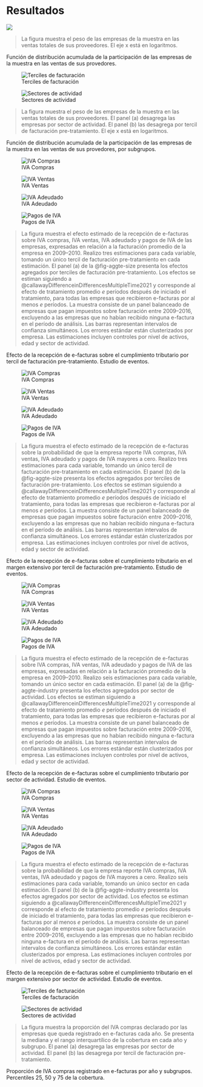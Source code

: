 # Resultados

::: {#fig-small-players}

![](../../out/figures/small_players.all.png)

> \scriptsize \textbf{Notas:} La figura muestra el peso de las empresas de la muestra en las ventas totales de sus proveedores. El eje x está en logaritmos.

Función de distribución acumulada de la participación de las empresas de la muestra en las ventas de sus provedores.
:::

::: {#fig-small-players-by layout="[[1,1], [1]]"}

![Terciles de facturación](../../out/figures/small_players.by_size.png)

![Sectores de actividad](../../out/figures/small_players.by_industry.png)

> \scriptsize \textbf{Notas:} La figura muestra el peso de las empresas de la muestra en las ventas totales de sus proveedores. El panel (a) desagrega las empresas por sector de actividad. El panel (b) las desagrega por tercil de facturación pre-tratamiento. El eje x está en logaritmos.

Función de distribución acumulada de la participación de las empresas de la muestra en las ventas de sus provedores, por subgrupos.
:::

::: {#fig-did-y-size-es1 layout="[[1,1], [1,1], [1]]"}

![IVA Compras](../../out/figures/es.did.y.by_size.Scaled1vatPurchasesK.S3_bal_ctrl_nyt16.png)

![IVA Ventas](../../out/figures/es.did.y.by_size.Scaled1vatSalesK.S3_bal_ctrl_nyt16.png)

![IVA Adeudado](../../out/figures/es.did.y.by_size.Scaled1netVatLiabilityK.S3_bal_ctrl_nyt16.png)

![Pagos de IVA](../../out/figures/es.did.y.by_size.Scaled1vatPaidK.S3_bal_ctrl_nyt16.png)

> \scriptsize \textbf{Notas:} La figura muestra el efecto estimado de la recepción de e-facturas sobre IVA compras, IVA ventas, IVA adeudado y pagos de IVA de las empresas, expresadas en relación a la facturación promedio de la empresa en 2009–2010. Realizo tres estimaciones para cada variable, tomando un único tercil de facturación pre-tratamiento en cada estimación. El panel (a) de la @fig-aggte-size presenta los efectos agregados por terciles de facturación pre-tratamiento. Los efectos se estiman siguiendo a @callawayDifferenceinDifferencesMultipleTime2021 y corresponde al efecto de tratamiento promedio $e$ períodos después de iniciado el tratamiento, para todas las empresas que recibieron e-facturas por al menos $e$ períodos. La muestra consiste de un panel balanceado de empresas que pagan impuestos sobre facturación entre 2009–2016, excluyendo a las empresas que no habían recibido ninguna e-factura en el período de análisis. Las barras representan intervalos de confianza simultáneos. Los errores estándar están clusterizados por empresa. Las estimaciones incluyen controles por nivel de activos, edad y sector de actividad.

Efecto de la recepción de e-facturas sobre el cumplimiento tributario por tercil de facturación pre-tratamiento. Estudio de eventos.
:::

::: {#fig-did-y-size-es2 layout="[[1,1], [1,1], [1]]"}

![IVA Compras](../../out/figures/es.did.y.by_size.vatPurchases0.S3_bal_ctrl_nyt16.png)

![IVA Ventas](../../out/figures/es.did.y.by_size.vatSales0.S3_bal_ctrl_nyt16.png)

![IVA Adeudado](../../out/figures/es.did.y.by_size.netVatLiability0.S3_bal_ctrl_nyt16.png)

![Pagos de IVA](../../out/figures/es.did.y.by_size.vatPaid0.S3_bal_ctrl_nyt16.png)

> \scriptsize \textbf{Notas:} La figura muestra el efecto estimado de la recepción de e-facturas sobre la probabilidad de que la empresa reporte IVA compras, IVA ventas, IVA adeudado y pagos de IVA mayores a cero. Realizo tres estimaciones para cada variable, tomando un único tercil de facturación pre-tratamiento en cada estimación. El panel (b) de la @fig-aggte-size presenta los efectos agregados por terciles de facturación pre-tratamiento. Los efectos se estiman siguiendo a @callawayDifferenceinDifferencesMultipleTime2021 y corresponde al efecto de tratamiento promedio $e$ períodos después de iniciado el tratamiento, para todas las empresas que recibieron e-facturas por al menos $e$ períodos. La muestra consiste de un panel balanceado de empresas que pagan impuestos sobre facturación entre 2009–2016, excluyendo a las empresas que no habían recibido ninguna e-factura en el período de análisis. Las barras representan intervalos de confianza simultáneos. Los errores estándar están clusterizados por empresa. Las estimaciones incluyen controles por nivel de activos, edad y sector de actividad.

Efecto de la recepción de e-facturas sobre el cumplimiento tributario en el margen extensivo por tercil de facturación pre-tratamiento. Estudio de eventos.
:::

::: {#fig-did-y-industry-es1 layout="[[1,1], [1,1], [1]]"}

![IVA Compras](../../out/figures/es.did.y.by_industry.Scaled1vatPurchasesK.S3_bal_ctrl_nyt16.png)

![IVA Ventas](../../out/figures/es.did.y.by_industry.Scaled1vatSalesK.S3_bal_ctrl_nyt16.png)

![IVA Adeudado](../../out/figures/es.did.y.by_industry.Scaled1netVatLiabilityK.S3_bal_ctrl_nyt16.png)

![Pagos de IVA](../../out/figures/es.did.y.by_industry.Scaled1vatPaidK.S3_bal_ctrl_nyt16.png)

> \scriptsize \textbf{Notas:} La figura muestra el efecto estimado de la recepción de e-facturas sobre IVA compras, IVA ventas, IVA adeudado y pagos de IVA de las empresas, expresadas en relación a la facturación promedio de la empresa en 2009–2010. Realizo seis estimaciones para cada variable, tomando un único sector en cada estimación. El panel (a) de la @fig-aggte-industry presenta los efectos agregados por sector de actividad. Los efectos se estiman siguiendo a @callawayDifferenceinDifferencesMultipleTime2021 y corresponde al efecto de tratamiento promedio $e$ períodos después de iniciado el tratamiento, para todas las empresas que recibieron e-facturas por al menos $e$ períodos. La muestra consiste de un panel balanceado de empresas que pagan impuestos sobre facturación entre 2009–2016, excluyendo a las empresas que no habían recibido ninguna e-factura en el período de análisis. Las barras representan intervalos de confianza simultáneos. Los errores estándar están clusterizados por empresa. Las estimaciones incluyen controles por nivel de activos, edad y sector de actividad.

Efecto de la recepción de e-facturas sobre el cumplimiento tributario por sector de actividad. Estudio de eventos.
:::

::: {#fig-did-y-industry-es2 layout="[[1,1], [1,1], [1]]"}

![IVA Compras](../../out/figures/es.did.y.by_industry.vatPurchases0.S3_bal_ctrl_nyt16.png)

![IVA Ventas](../../out/figures/es.did.y.by_industry.vatSales0.S3_bal_ctrl_nyt16.png)

![IVA Adeudado](../../out/figures/es.did.y.by_industry.netVatLiability0.S3_bal_ctrl_nyt16.png)

![Pagos de IVA](../../out/figures/es.did.y.by_industry.vatPaid0.S3_bal_ctrl_nyt16.png)

> \scriptsize \textbf{Notas:} La figura muestra el efecto estimado de la recepción de e-facturas sobre la probabilidad de que la empresa reporte IVA compras, IVA ventas, IVA adeudado y pagos de IVA mayores a cero. Realizo seis estimaciones para cada variable, tomando un único sector en cada estimación. El panel (b) de la @fig-aggte-industry presenta los efectos agregados por sector de actividad. Los efectos se estiman siguiendo a @callawayDifferenceinDifferencesMultipleTime2021 y corresponde al efecto de tratamiento promedio $e$ períodos después de iniciado el tratamiento, para todas las empresas que recibieron e-facturas por al menos $e$ períodos. La muestra consiste de un panel balanceado de empresas que pagan impuestos sobre facturación entre 2009–2016, excluyendo a las empresas que no habían recibido ninguna e-factura en el período de análisis. Las barras representan intervalos de confianza simultáneos. Los errores estándar están clusterizados por empresa. Las estimaciones incluyen controles por nivel de activos, edad y sector de actividad.

Efecto de la recepción de e-facturas sobre el cumplimiento tributario en el margen extensivo por sector de actividad. Estudio de eventos.
:::

::: {#fig-reception-intensity-by layout="[[1,1], [1]]"}

![Terciles de facturación](../../out/figures/reception_intensity.by_size.png)

![Sectores de actividad](../../out/figures/reception_intensity.by_industry.png)

> \scriptsize \textbf{Notas:} La figura muestra la proporción del IVA compras declarado por las empresas que queda registrado en e-facturas cada año. Se presenta la mediana y el rango interquartílico de la cobertura en cada año y subgrupo. El panel (a) desagrega las empresas por sector de actividad. El panel (b) las desagrega por tercil de facturación pre-tratamiento. 

Proporción de IVA compras registrado en e-facturas por año y subgrupos. Percentiles 25, 50 y 75 de la cobertura.
:::
